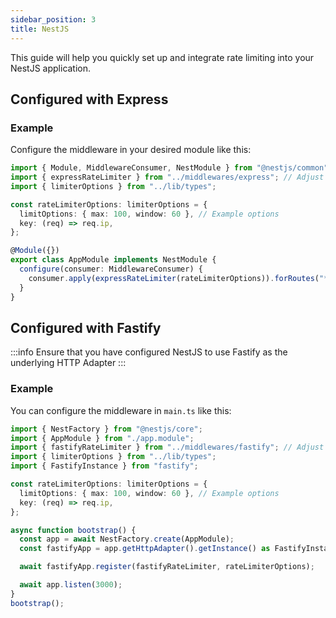 ```yaml
---
sidebar_position: 3
title: NestJS
---
```


This guide will help you quickly set up and integrate rate limiting into your NestJS application.

## Configured with Express

### Example

Configure the middleware in your desired module like this:

```ts
import { Module, MiddlewareConsumer, NestModule } from "@nestjs/common";
import { expressRateLimiter } from "../middlewares/express"; // Adjust path as needed
import { limiterOptions } from "../lib/types";

const rateLimiterOptions: limiterOptions = {
  limitOptions: { max: 100, window: 60 }, // Example options
  key: (req) => req.ip,
};

@Module({})
export class AppModule implements NestModule {
  configure(consumer: MiddlewareConsumer) {
    consumer.apply(expressRateLimiter(rateLimiterOptions)).forRoutes("*");
  }
}
```

## Configured with Fastify

:::info
Ensure that you have configured NestJS to use Fastify as the underlying HTTP Adapter
:::

### Example

You can configure the middleware in `main.ts` like this:

```ts
import { NestFactory } from "@nestjs/core";
import { AppModule } from "./app.module";
import { fastifyRateLimiter } from "../middlewares/fastify"; // Adjust path as needed
import { limiterOptions } from "../lib/types";
import { FastifyInstance } from "fastify";

const rateLimiterOptions: limiterOptions = {
  limitOptions: { max: 100, window: 60 }, // Example options
  key: (req) => req.ip,
};

async function bootstrap() {
  const app = await NestFactory.create(AppModule);
  const fastifyApp = app.getHttpAdapter().getInstance() as FastifyInstance;

  await fastifyApp.register(fastifyRateLimiter, rateLimiterOptions);

  await app.listen(3000);
}
bootstrap();
```
